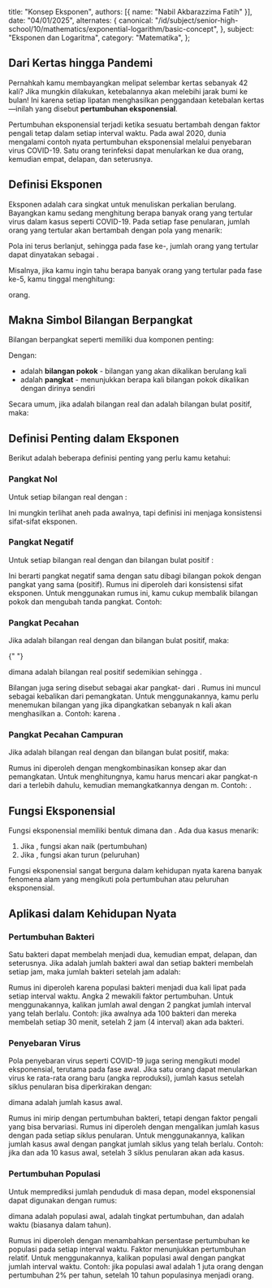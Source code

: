   title: "Konsep Eksponen",
  authors: [{ name: "Nabil Akbarazzima Fatih" }],
  date: "04/01/2025",
  alternates: {
    canonical:
      "/id/subject/senior-high-school/10/mathematics/exponential-logarithm/basic-concept",
  },
  subject: "Eksponen dan Logaritma",
  category: "Matematika",
};

## Dari Kertas hingga Pandemi

Pernahkah kamu membayangkan melipat selembar kertas sebanyak 42 kali? Jika mungkin dilakukan,
ketebalannya akan melebihi jarak bumi ke bulan! Ini karena setiap lipatan menghasilkan penggandaan
ketebalan kertas—inilah yang disebut **pertumbuhan eksponensial**.

Pertumbuhan eksponensial terjadi ketika sesuatu bertambah dengan faktor pengali tetap dalam setiap
interval waktu. Pada awal 2020, dunia mengalami contoh nyata pertumbuhan eksponensial melalui penyebaran
virus COVID-19. Satu orang terinfeksi dapat menularkan ke dua orang, kemudian empat, delapan, dan seterusnya.

## Definisi Eksponen

Eksponen adalah cara singkat untuk menuliskan perkalian berulang. Bayangkan kamu sedang menghitung berapa
banyak orang yang tertular virus dalam kasus seperti COVID-19. Pada setiap fase penularan, jumlah orang
yang tertular akan bertambah dengan pola yang menarik:

<BlockMath math="1 = 2^0 \quad 2 = 2^1 \quad 4 = 2 \times 2 = 2^2 \quad 8 = 2 \times 2 \times 2 = 2^3 \quad 16 = 2 \times 2 \times 2 \times 2 = 2^4" />

Pola ini terus berlanjut, sehingga pada fase ke-<InlineMath math="n" />, jumlah orang yang tertular dapat dinyatakan
sebagai <InlineMath math="m(n) = 2^n" />.

Misalnya, jika kamu ingin tahu berapa banyak orang yang tertular pada fase ke-5, kamu tinggal menghitung:

<InlineMath math="m(5) = 2^5 = 32" /> orang.

## Makna Simbol Bilangan Berpangkat

Bilangan berpangkat seperti <InlineMath math="a^n" /> memiliki dua komponen penting:

<BlockMath math="a^n" />

Dengan:

- <InlineMath math="a" /> adalah **bilangan pokok** - bilangan yang akan dikalikan
  berulang kali
- <InlineMath math="n" /> adalah **pangkat** - menunjukkan berapa kali bilangan pokok
  dikalikan dengan dirinya sendiri

Secara umum, jika <InlineMath math="a" /> adalah bilangan real dan <InlineMath math="n" /> adalah bilangan bulat positif, maka:

<BlockMath math="a^n = \underbrace{a \times a \times a \times \ldots \times a}_{n \text{ faktor}}" />

## Definisi Penting dalam Eksponen

Berikut adalah beberapa definisi penting yang perlu kamu ketahui:

### Pangkat Nol

Untuk setiap bilangan real <InlineMath math="a" /> dengan <InlineMath math="a \neq 0" />:

<BlockMath math="a^0 = 1" />

Ini mungkin terlihat aneh pada awalnya, tapi definisi ini menjaga konsistensi sifat-sifat eksponen.

### Pangkat Negatif

Untuk setiap bilangan real <InlineMath math="a" /> dengan <InlineMath math="a \neq 0" /> dan bilangan bulat positif <InlineMath math="n" />:

<BlockMath math="a^{-n} = \left(\frac{1}{a}\right)^n = \frac{1}{a^n}" />

Ini berarti pangkat negatif sama dengan satu dibagi bilangan pokok dengan pangkat yang sama (positif). Rumus ini diperoleh dari konsistensi sifat eksponen. Untuk menggunakan rumus ini, kamu cukup membalik bilangan pokok dan mengubah tanda pangkat. Contoh: <InlineMath math="3^{-2} = \frac{1}{3^2} = \frac{1}{9} = 0,111..." />

### Pangkat Pecahan

Jika <InlineMath math="a" /> adalah bilangan real dengan <InlineMath math="a \neq 0" /> dan <InlineMath math="n" /> bilangan bulat positif, maka:

<BlockMath math="a^{\frac{1}{n}} = p" />{" "}

dimana <InlineMath math="p" /> adalah bilangan real positif sedemikian sehingga <InlineMath math="p^n = a" />.

Bilangan <InlineMath math="a^{\frac{1}{n}}" /> juga sering disebut sebagai akar pangkat-<InlineMath math="n" /> dari <InlineMath math="a" />. Rumus ini muncul sebagai kebalikan dari pemangkatan. Untuk menggunakannya, kamu perlu menemukan bilangan yang jika dipangkatkan sebanyak n kali akan menghasilkan a. Contoh: <InlineMath math="16^{\frac{1}{4}} = 2" /> karena <InlineMath math="2^4 = 16" />.

### Pangkat Pecahan Campuran

Jika <InlineMath math="a" /> adalah bilangan real dengan <InlineMath math="a \neq 0" /> dan <InlineMath math="m,n" /> bilangan bulat positif, maka:

<BlockMath math="a^{\frac{m}{n}} = \left(a^{\frac{1}{n}}\right)^m" />

Rumus ini diperoleh dengan mengkombinasikan konsep akar dan pemangkatan. Untuk menghitungnya, kamu harus mencari akar pangkat-n dari a terlebih dahulu, kemudian memangkatkannya dengan m. Contoh: <InlineMath math="8^{\frac{2}{3}} = (8^{\frac{1}{3}})^2 = 2^2 = 4" />.

## Fungsi Eksponensial

Fungsi eksponensial memiliki bentuk <InlineMath math="f(x) = a^x" /> dimana <InlineMath math="a > 0" /> dan <InlineMath math="a \neq 1" />. Ada dua kasus menarik:

1. Jika <InlineMath math="a > 1" />, fungsi akan naik (pertumbuhan)
2. Jika <InlineMath math="0 < a < 1" />, fungsi akan turun (peluruhan)

Fungsi eksponensial sangat berguna dalam kehidupan nyata karena banyak fenomena alam yang mengikuti pola pertumbuhan atau peluruhan eksponensial.

## Aplikasi dalam Kehidupan Nyata

### Pertumbuhan Bakteri

Satu bakteri dapat membelah menjadi dua, kemudian empat, delapan, dan seterusnya.
Jika <InlineMath math="B_0" /> adalah jumlah bakteri awal dan setiap bakteri membelah setiap jam, maka jumlah bakteri setelah <InlineMath math="t" /> jam adalah:

<BlockMath math="B(t) = B_0 \times 2^t" />

Rumus ini diperoleh karena populasi bakteri menjadi dua kali lipat pada setiap interval waktu.
Angka 2 mewakili faktor pertumbuhan. Untuk menggunakannya, kalikan jumlah awal dengan 2 pangkat jumlah interval yang telah berlalu.
Contoh: jika awalnya ada 100 bakteri dan mereka membelah setiap 30 menit, setelah 2 jam (4 interval)
akan ada <InlineMath math="100 \times 2^4 = 100 \times 16 = 1.600" /> bakteri.

### Penyebaran Virus

Pola penyebaran virus seperti COVID-19 juga sering mengikuti model eksponensial, terutama pada fase awal. Jika satu orang dapat menularkan virus ke rata-rata <InlineMath math="R" /> orang baru (angka reproduksi), jumlah kasus setelah <InlineMath math="n" /> siklus penularan bisa diperkirakan dengan:

<BlockMath math="C(n) = C_0 \times R^n" />

dimana <InlineMath math="C_0" /> adalah jumlah kasus awal.

Rumus ini mirip dengan pertumbuhan bakteri, tetapi dengan faktor pengali <InlineMath math="R" /> yang bisa bervariasi.
Rumus ini diperoleh dengan mengalikan jumlah kasus dengan <InlineMath math="R" /> pada setiap siklus penularan. Untuk menggunakannya,
kalikan jumlah kasus awal dengan <InlineMath math="R" /> pangkat jumlah siklus yang telah berlalu. Contoh: jika <InlineMath math="R = 2,5" /> dan ada 10 kasus awal,
setelah 3 siklus penularan akan ada <InlineMath math="10 \times 2,5^3 = 10 \times 15,625 = 156,25 \approx 156" /> kasus.

### Pertumbuhan Populasi

Untuk memprediksi jumlah penduduk di masa depan, model eksponensial dapat digunakan dengan rumus:

<BlockMath math="P(t) = P_0 \times (1 + r)^t" />

dimana <InlineMath math="P_0" /> adalah populasi awal, <InlineMath math="r" /> adalah tingkat pertumbuhan,
dan <InlineMath math="t" /> adalah waktu (biasanya dalam tahun).

Rumus ini diperoleh dengan menambahkan persentase pertumbuhan <InlineMath math="r" /> ke populasi pada setiap interval waktu.
Faktor <InlineMath math="(1+r)" /> menunjukkan pertumbuhan relatif. Untuk menggunakannya,
kalikan populasi awal dengan <InlineMath math="(1+r)" /> pangkat jumlah interval waktu. Contoh: jika populasi
awal adalah 1 juta orang dengan pertumbuhan 2% per tahun, setelah 10 tahun populasinya menjadi <InlineMath math="1.000.000 \times (1 + 0,02)^{10} = 1.000.000 \times 1,22 = 1.220.000" /> orang.
